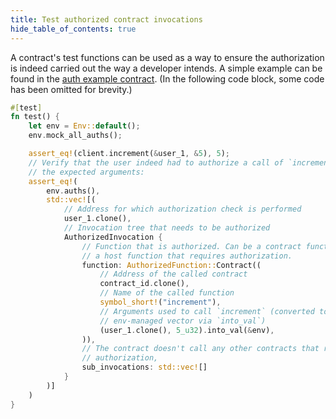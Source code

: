 ```yaml
---
title: Test authorized contract invocations
hide_table_of_contents: true
---
```


A contract's test functions can be used as a way to ensure the authorization is indeed carried out the way a developer intends. A simple example can be found in the [auth example contract](../../tutorials/auth.mdx). (In the following code block, some code has been omitted for brevity.)

```rust
#[test]
fn test() {
    let env = Env::default();
    env.mock_all_auths();

    assert_eq!(client.increment(&user_1, &5), 5);
    // Verify that the user indeed had to authorize a call of `increment` with
    // the expected arguments:
    assert_eq!(
        env.auths(),
        std::vec![(
            // Address for which authorization check is performed
            user_1.clone(),
            // Invocation tree that needs to be authorized
            AuthorizedInvocation {
                // Function that is authorized. Can be a contract function or
                // a host function that requires authorization.
                function: AuthorizedFunction::Contract((
                    // Address of the called contract
                    contract_id.clone(),
                    // Name of the called function
                    symbol_short!("increment"),
                    // Arguments used to call `increment` (converted to the
                    // env-managed vector via `into_val`)
                    (user_1.clone(), 5_u32).into_val(&env),
                )),
                // The contract doesn't call any other contracts that require
                // authorization,
                sub_invocations: std::vec![]
            }
        )]
    )
}
```
